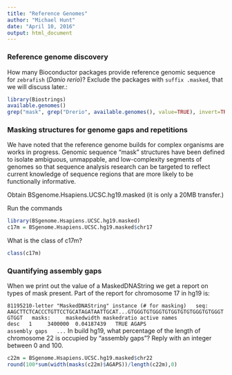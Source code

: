 ```yaml
---
title: "Reference Genomes"
author: "Michael Hunt"
date: "April 10, 2016"
output: html_document
---
```


### Reference genome discovery

How many Bioconductor packages provide reference genomic sequence for `zebrafish` (_Danio rerio_)? Exclude the packages with `suffix .masked`, that we will discuss later.:


```r
library(Biostrings)
available.genomes()
grep("mask", grep("Drerio", available.genomes(), value=TRUE), invert=TRUE, value=TRUE) # exclude masked
```

### Masking structures for genome gaps and repetitions

We have noted that the reference genome builds for complex organisms are works in progress. Genomic sequence "mask" structures have been defined to isolate ambiguous, unmappable, and low-complexity segments of genomes so that sequence analysis research can be targeted to reflect current knowledge of sequence regions that are more likely to be functionally informative.

Obtain BSgenome.Hsapiens.UCSC.hg19.masked (it is only a 20MB transfer.)

Run the commands

```r
library(BSgenome.Hsapiens.UCSC.hg19.masked)
c17m = BSgenome.Hsapiens.UCSC.hg19.masked$chr17
```
What is the class of c17m?

```r
class(c17m)
```

### Quantifying assembly gaps


When we print out the value of a MaskedDNAString we get a report on types of mask present. Part of the report for chromosome 17 in hg19 is:

`
    81195210-letter "MaskedDNAString" instance (# for masking)  
seq: AAGCTTCTCACCCTGTTCCTGCATAGATAATTGCAT...GTGGGTGTGGGTGTGGTGTGTGGGTGTGGGTGTGGT  
masks:  
  maskedwidth maskedratio active names                               desc  
1     3400000  0.04187439   TRUE AGAPS                      assembly gaps  
...  
`
In build hg19, what percentage of the length of chromosome 22 is occupied by "assembly gaps"? Reply with an integer between 0 and 100.

```r
c22m = BSgenome.Hsapiens.UCSC.hg19.masked$chr22
round(100*sum(width(masks(c22m)$AGAPS))/length(c22m),0)
```
